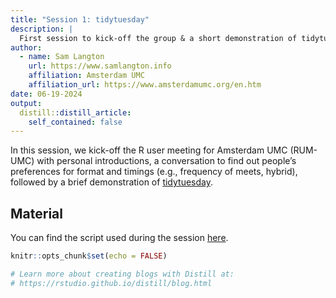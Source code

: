 ```yaml
---
title: "Session 1: tidytuesday"
description: |
  First session to kick-off the group & a short demonstration of tidytuesday.
author:
  - name: Sam Langton
    url: https://www.samlangton.info
    affiliation: Amsterdam UMC
    affiliation_url: https://www.amsterdamumc.org/en.htm
date: 06-19-2024
output:
  distill::distill_article:
    self_contained: false
---
```


In this session, we kick-off the R user meeting for Amsterdam UMC (RUM-UMC) with personal introductions, a conversation to find out people's preferences for format and timings (e.g., frequency of meets, hybrid), followed by a brief demonstration of [tidytuesday](https://github.com/rfordatascience/tidytuesday).

## Material 

You can find the script used during the session [here](https://github.com/langtonhugh/rum_umc/blob/main/session_material/scripts/session_1.R).

```r
knitr::opts_chunk$set(echo = FALSE)

# Learn more about creating blogs with Distill at:
# https://rstudio.github.io/distill/blog.html

```



